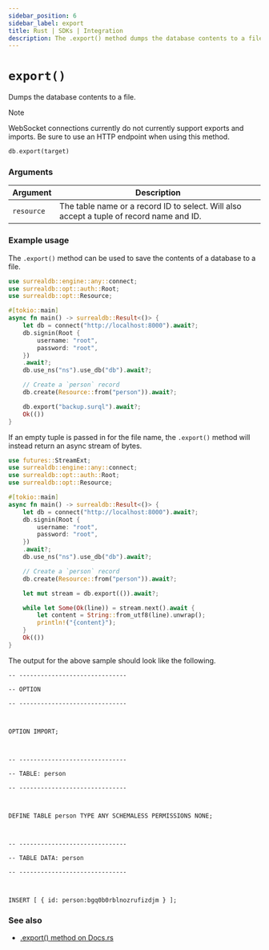 ```yaml
---
sidebar_position: 6
sidebar_label: export
title: Rust | SDKs | Integration
description: The .export() method dumps the database contents to a file.
---
```


# `export()`

Dumps the database contents to a file.

> [!NOTE]
> WebSocket connections currently do not currently support exports and imports. Be sure to use an HTTP endpoint when using this method.

```rust title="Method Syntax"
db.export(target)
```

### Arguments

<table>
    <thead>
        <tr>
            <th colspan="2" scope="col">Argument</th>
            <th colspan="2" scope="col">Description</th>
        </tr>
    </thead>
    <tbody>
        <tr>
            <td colspan="2" scope="row" data-label="Argument">
                <code>resource</code>
            </td>
            <td colspan="2" scope="row" data-label="Description">
                The table name or a record ID to select. Will also accept a tuple of record name and ID.
            </td>
        </tr>
    </tbody>
</table>

### Example usage

The `.export()` method can be used to save the contents of a database to a file.

```rust
use surrealdb::engine::any::connect;
use surrealdb::opt::auth::Root;
use surrealdb::opt::Resource;

#[tokio::main]
async fn main() -> surrealdb::Result<()> {
    let db = connect("http://localhost:8000").await?;
    db.signin(Root {
        username: "root",
        password: "root",
    })
    .await?;
    db.use_ns("ns").use_db("db").await?;

    // Create a `person` record
    db.create(Resource::from("person")).await?;

    db.export("backup.surql").await?;
    Ok(())
}
```

If an empty tuple is passed in for the file name, the `.export()` method will instead return an async stream of bytes.

```rust
use futures::StreamExt;
use surrealdb::engine::any::connect;
use surrealdb::opt::auth::Root;
use surrealdb::opt::Resource;

#[tokio::main]
async fn main() -> surrealdb::Result<()> {
    let db = connect("http://localhost:8000").await?;
    db.signin(Root {
        username: "root",
        password: "root",
    })
    .await?;
    db.use_ns("ns").use_db("db").await?;

    // Create a `person` record
    db.create(Resource::from("person")).await?;

    let mut stream = db.export(()).await?;

    while let Some(Ok(line)) = stream.next().await {
        let content = String::from_utf8(line).unwrap();
        println!("{content}");
    }
    Ok(())
}
```

The output for the above sample should look like the following.

```
-- ------------------------------

-- OPTION

-- ------------------------------



OPTION IMPORT;



-- ------------------------------

-- TABLE: person

-- ------------------------------



DEFINE TABLE person TYPE ANY SCHEMALESS PERMISSIONS NONE;



-- ------------------------------

-- TABLE DATA: person

-- ------------------------------



INSERT [ { id: person:bgq0b0rblnozrufizdjm } ];
```

### See also

* [.export() method on Docs.rs](https://docs.rs/surrealdb/latest/surrealdb/struct.Surreal.html#method.export)